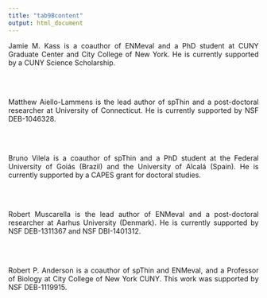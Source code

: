```yaml
---
title: "tab9Bcontent"
output: html_document
---
```

<p align="justify">
Jamie M. Kass is a coauthor of ENMeval and a PhD student at CUNY Graduate Center and City College of New York. He is currently supported by a CUNY Science Scholarship.
</p>
<br></br>
<p align="justify">
Matthew Aiello-Lammens is the lead author of spThin and a post-doctoral researcher at University of Connecticut. He is currently supported by NSF DEB-1046328.
</p>
<br></br>
<p align="justify">
Bruno Vilela is a coauthor of spThin and a PhD student at the Federal University of Goiás (Brazil) and the University of Alcalá (Spain). He is currently supported by a CAPES grant for doctoral studies.
</p>
<br></br>
<p align="justify">
Robert Muscarella is the lead author of ENMeval and a post-doctoral researcher at Aarhus University (Denmark). He is currently supported by NSF DEB-1311367 and NSF DBI-1401312.
</p>
<br></br>
<p align="justify">
Robert P. Anderson is a coauthor of spThin and ENMeval, and a Professor of Biology at City College of New York CUNY. This work was supported by NSF DEB-1119915.
</p>
